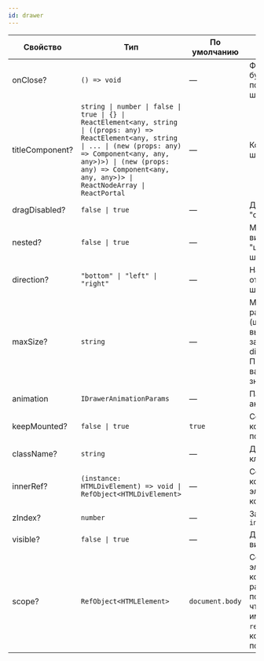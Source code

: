 ```yaml
---
id: drawer
---
```


<!-- props:start -->
| Свойство        | Тип                                                                                                                                                                                                                                                               | По умолчанию    | Описание                                                                                                                                 |
| --------------- | ----------------------------------------------------------------------------------------------------------------------------------------------------------------------------------------------------------------------------------------------------------------- | --------------- | ---------------------------------------------------------------------------------------------------------------------------------------- |
| onClose?        | `() => void`                                                                                                                                                                                                                                                      | —               | Функция, которая будет вызвана при попытке закрытия шторки.                                                                              |
| titleComponent? | `string \| number \| false \| true \| {} \| ReactElement<any, string \| ((props: any) => ReactElement<any, string \| ... \| (new (props: any) => Component<any, any, any>)>) \| (new (props: any) => Component<any, any, any>)> \| ReactNodeArray \| ReactPortal` | —               | Компонент шапки шторки.                                                                                                                  |
| dragDisabled?   | `false \| true`                                                                                                                                                                                                                                                   | —               | Делает шторку "статичной"                                                                                                                |
| nested?         | `false \| true`                                                                                                                                                                                                                                                   | —               | Меняет внешний вид для режима "шторка внутри шторки".                                                                                    |
| direction?      | `"bottom" \| "left" \| "right"`                                                                                                                                                                                                                                   | —               | Направление, откуда появляется шторка.                                                                                                   |
| maxSize?        | `string`                                                                                                                                                                                                                                                          | —               | Максимальный размер шторки (ширина или высота в зависимости от direction). Принимает любое валидное CSS значение.                        |
| animation       | `IDrawerAnimationParams`                                                                                                                                                                                                                                          | —               | Параметры анимации шторки.                                                                                                               |
| keepMounted?    | `false \| true`                                                                                                                                                                                                                                                   | `true`          | Сохраняет контейнер в DOM после создания                                                                                                 |
| className?      | `string`                                                                                                                                                                                                                                                          | —               | Дополнительный класс                                                                                                                     |
| innerRef?       | `(instance: HTMLDivElement) => void \| RefObject<HTMLDivElement>`                                                                                                                                                                                                 | —               | Ссылка на корневой DOM-элемент компонента                                                                                                |
| zIndex?         | `number`                                                                                                                                                                                                                                                          | —               | Задает слой `z-index`                                                                                                                    |
| visible?        | `false \| true`                                                                                                                                                                                                                                                   | —               | Делает попап видимым                                                                                                                     |
| scope?          | `RefObject<HTMLElement>`                                                                                                                                                                                                                                          | `document.body` | Ссылка на DOM-элемент, в котором размещается попап. Важно, чтобы контейнер имел `position: relative` для корректного позиционирования. |
<!-- props:end -->
